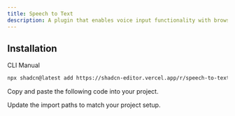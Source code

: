 ```yaml
---
title: Speech to Text
description: A plugin that enables voice input functionality with browser's speech recognition API.
---
```


<ComponentPreview
  name="speech-to-text-plugin-demo"
  className="[&_.preview>[data-orientation=vertical]]:sm:max-w-[70%]"
  description="A plugin that enables voice input functionality with browser's speech recognition API."
/>

## Installation

<Tabs defaultValue="cli">

<TabsList>
  <TabsTrigger value="cli">CLI</TabsTrigger>
  <TabsTrigger value="manual">Manual</TabsTrigger>
</TabsList>

<TabsContent value="cli">

```bash
npx shadcn@latest add https://shadcn-editor.vercel.app/r/speech-to-text-plugin.json
```

</TabsContent>

<TabsContent value="manual">

<Steps>

<Step>Copy and paste the following code into your project.</Step>

<ComponentSource name="speech-to-text-plugin" />

<Step>Update the import paths to match your project setup.</Step>

</Steps>

</TabsContent>

</Tabs>
